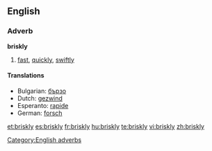 ==English==

===Adverb===
'''briskly'''

# [[fast]], [[quickly]], [[swiftly]]

====Translations====
*Bulgarian: [[бързо]]
*Dutch: [[gezwind]]
*Esperanto: [[rapide]]
*German: [[forsch]]

[[Category:English adverbs]]

[[et:briskly]]
[[es:briskly]]
[[fr:briskly]]
[[hu:briskly]]
[[te:briskly]]
[[vi:briskly]]
[[zh:briskly]]